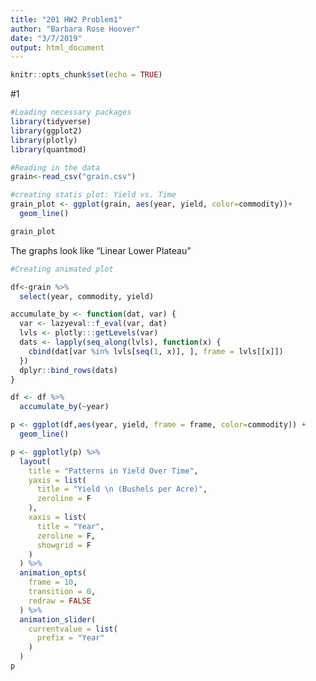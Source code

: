 ```yaml
---
title: "201 HW2 Problem1"
author: "Barbara Rose Hoover"
date: "3/7/2019"
output: html_document
---
```


```r
knitr::opts_chunk$set(echo = TRUE)
```


#1

```r
#Loading necessary packages
library(tidyverse)
library(ggplot2)
library(plotly)
library(quantmod)
```

```r
#Reading in the data
grain<-read_csv("grain.csv")
```

```r
#creating statis plot: Yield vs. Time
grain_plot <- ggplot(grain, aes(year, yield, color=commodity))+
  geom_line()

grain_plot
```

The graphs look like "Linear Lower Plateau"

```r
#Creating animated plot

df<-grain %>% 
  select(year, commodity, yield)

accumulate_by <- function(dat, var) {
  var <- lazyeval::f_eval(var, dat)
  lvls <- plotly:::getLevels(var)
  dats <- lapply(seq_along(lvls), function(x) {
    cbind(dat[var %in% lvls[seq(1, x)], ], frame = lvls[[x]])
  })
  dplyr::bind_rows(dats)
}

df <- df %>%
  accumulate_by(~year)

p <- ggplot(df,aes(year, yield, frame = frame, color=commodity)) +
  geom_line()

p <- ggplotly(p) %>%
  layout(
    title = "Patterns in Yield Over Time",
    yaxis = list(
      title = "Yield \n (Bushels per Acre)",
      zeroline = F
    ),
    xaxis = list(
      title = "Year",
      zeroline = F, 
      showgrid = F
    )
  ) %>% 
  animation_opts(
    frame = 10, 
    transition = 0, 
    redraw = FALSE
  ) %>%
  animation_slider(
    currentvalue = list(
      prefix = "Year"
    )
  )
p

```

